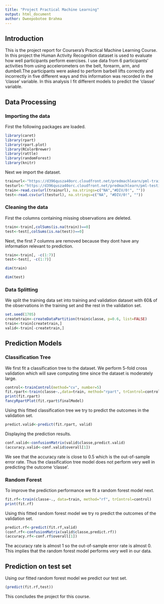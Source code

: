 ---
title: "Project Practical Machine Learning"
output: html_document
author: Dweepobotee Brahma
---

## Introduction
This is the project report for Coursera's Practical Machine Learning Course. In this project the Human Activity Recognition dataset is used to evaluate how well participants perform exercises. I use data from 6 participants' activities from using accelerometers on the belt, forearm, arm, and dumbell.The participants were asked to perform barbell lifts correctly and incorrectly in five different ways and this information was recorded in the 'classe' variable. In this analysis I fit different models to predict the 'classe' variable.

## Data Processing

### Importing the data
First the following packages are loaded.
```{r}
library(caret)
library(rpart)
library(rpart.plot)
library(RColorBrewer)
library(rattle)
library(randomForest)
library(knitr)
```

Next we import the dataset.
```{r}
trainurl<-"https://d396qusza40orc.cloudfront.net/predmachlearn/pml-training.csv"
testurl<-"https://d396qusza40orc.cloudfront.net/predmachlearn/pml-testing.csv"
train<-read.csv(url(trainurl), na.strings=c("NA","#DIV/0!", ""))
test<-read.csv(url(testurl), na.strings=c("NA", "#DIV/0!", ""))
```

### Cleaning the data
First the columns containing missing observations are deleted.
```{r}
train<-train[,colSums(is.na(train))==0]
test<-test[,colSums(is.na(test))==0]
```

Next, the first 7 columns are removed because they dont have any information relevant to prediction.
```{r}
train<-train[, -c(1:7)]
test<-test[, -c(1:7)]
```

```{r}
dim(train)
```

```{r}
dim(test)
```

### Data Splitting
We split the training data set into training and validation dataset with 60& of the observations in the training set and the rest in the validation set.
```{r}
set.seed(1705)
createtrain<-createDataPartition(train$classe, p=0.6, list=FALSE)
train<-train[createtrain,]
valid<-train[-createtrain,]
```

## Prediction Models

### Classification Tree

We first fit a classification tree to the dataset. We perform 5-fold cross validation which will save computing time since the dataset is moderately large.

```{r}
control<-trainControl(method="cv", number=5)
fit.rpart<-train(classe~.,data=train, method="rpart", trControl=control)
print(fit.rpart)
fancyRpartPlot(fit.rpart$finalModel)
```

Using this fitted classification tree we try to predict the outcomes in the validation set.
```{r}
predict.valid<-predict(fit.rpart, valid)
```

Displaying the prediction results.
```{r}
conf.valid<-confusionMatrix(valid$classe,predict.valid)
(accuracy.valid<-conf.valid$overall[1])
```

We see that the accuracy rate is close to 0.5 which is the out-of-sample error rate. Thus the classification tree model does not perform very well in predicting the outcome 'classe'. 

### Random Forest

To improve the prediction performance we fit a random forest model next.
```{r}
fit.rf<-train(classe~., data=train, method="rf", trControl=control)
print(fit.rf)
```

Using this fitted random forest model we try ro predict the outcomes of the validation set. 
```{r}
predict.rf<-predict(fit.rf,valid)
(conf.rf<-confusionMatrix(valid$classe,predict.rf))
(accuracy.rf<-conf.rf$overall[1])
```

The accuracy rate is almost 1 so the out-of-sample error rate is almost 0. This implies that the random forest model performs very well in our data.

## Prediction on test set

Using our fitted random forest model we predict our test set.
```{r}
(predict(fit.rf,test))
```

This concludes the project for this course.